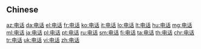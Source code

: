 {{also|電話}}
==Chinese==
{{zh-see|電話}}

[[az:电话]]
[[da:电话]]
[[el:电话]]
[[fr:电话]]
[[ko:电话]]
[[it:电话]]
[[lo:电话]]
[[lt:电话]]
[[hu:电话]]
[[mg:电话]]
[[ml:电话]]
[[ja:电话]]
[[pl:电话]]
[[pt:电话]]
[[ru:电话]]
[[sm:电话]]
[[fi:电话]]
[[ta:电话]]
[[th:电话]]
[[chr:电话]]
[[tr:电话]]
[[uk:电话]]
[[vi:电话]]
[[zh:电话]]